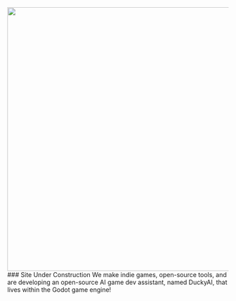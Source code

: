 <img src="nice-duck-borderless.png" width="600px" />
### Site Under Construction
We make indie games, open-source tools, and are developing an open-source AI game dev assistant, named DuckyAI, that lives within the Godot game engine!
